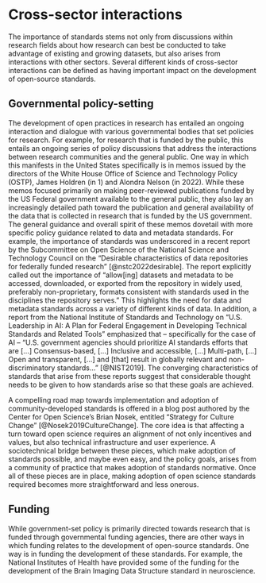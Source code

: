 # Cross-sector interactions

The importance of standards stems not only from discussions within research
fields about how research can best be conducted to take advantage of existing
and growing datasets, but also arises from interactions with other sectors. Several different kinds of cross-sector interactions can be defined as having important
impact on the development of open-source standards.

## Governmental policy-setting

The development of open practices in research has entailed an ongoing
interaction and dialogue with various governmental bodies that set policies for
research. For example, for research that is funded by the public, this entails
an ongoing series of policy discussions that address the interactions between
research communities and the general public. One way in which this manifests in
the United States specifically is in memos issued by the directors of the White
House Office of Science and Technology Policy (OSTP), James Holdren (in 1) and
Alondra Nelson (in 2022). While these memos focused primarily on making
peer-reviewed publications funded by the US Federal government available to the
general public, they also lay an increasingly detailed path toward the
publication and general availability of the data that is collected in research
that is funded by the US government. The general guidance and overall spirit of
these memos dovetail with more specific policy guidance related to data and
metadata standards. For example, the importance of standards was underscored in
a recent report by the Subcommittee on Open Science of the National Science and
Technology Council on the "Desirable characteristics of data repositories for
federally funded research" [@nstc2022desirable]. The report explicitly called
out the importance of "allow[ing] datasets and metadata to be accessed,
downloaded, or exported from the repository in widely used, preferably
non-proprietary, formats consistent with standards used in the disciplines the
repository serves." This highlights the need for data and metadata standards
across a variety of different kinds of data. In addition, a report from the
National Institute of Standards and Technology on "U.S. Leadership in AI: A
Plan for Federal Engagement in Developing Technical Standards and Related
Tools" emphasized that -- specifically for the case of AI -- "U.S. government
agencies should prioritize AI standards efforts that are [...] Consensus-based,
[...] Inclusive and accessible, [...] Multi-path, [...] Open and transparent,
[...] and [that] result in globally relevant and non-discriminatory
standards..." [@NIST2019]. The converging characteristics of standards that
arise from these reports suggest that considerable thought needs to be given to
how standards arise so that these goals are achieved.

A compelling road map towards implementation and adoption of
community-developed standards is offered in a blog post authored by the Center
for Open Science's Brian Nosek, entitled "Strategy for Culture Change"
[@Nosek2019CultureChange]. The core idea is that affecting a turn toward open
science requires an alignment of not only incentives and values, but also
technical infrastructure and user experience. A sociotechnical bridge between
these pieces, which make adoption of standards possible, and maybe even easy,
and the policy goals, arises from a community of practice that makes adoption
of standards normative. Once all of these pieces are in place, making adoption
of open science standards required becomes more straightforward and less
onerous.

## Funding

While government-set policy is primarily directed towards research that is
funded through governmental funding agencies, there are other ways in which
funding relates to the development of open-source standards. One way is in
funding the development of these standards. For example, the National
Institutes of Health have provided some of the funding for the development of
the Brain Imaging Data Structure standard in neuroscience.



